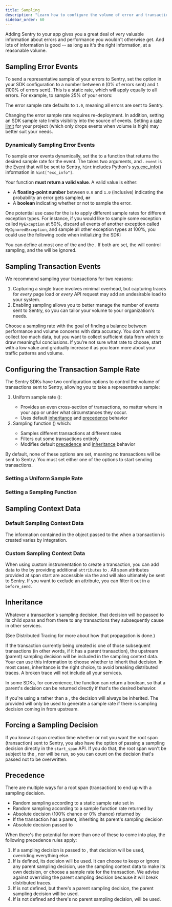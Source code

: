 ```yaml
---
title: Sampling
description: "Learn how to configure the volume of error and transaction events sent to Sentry."
sidebar_order: 60
---
```


Adding Sentry to your app gives you a great deal of very valuable information about errors and performance you wouldn't otherwise get. And lots of information is good -- as long as it's the right information, at a reasonable volume.

## Sampling Error Events

To send a representative sample of your errors to Sentry, set the <PlatformIdentifier name="sample-rate" /> option in your SDK configuration to a number between `0` (0% of errors sent) and `1` (100% of errors sent). This is a static rate, which will apply equally to all errors. For example, to sample 25% of your errors:

<PlatformContent includePath="configuration/sample-rate" />

The error sample rate defaults to `1.0`, meaning all errors are sent to Sentry.

Changing the error sample rate requires re-deployment. In addition, setting an SDK sample rate limits visibility into the source of events. Setting a [rate limit](/pricing/quotas/manage-event-stream-guide/#rate-limiting) for your project (which only drops events when volume is high) may better suit your needs.

### Dynamically Sampling Error Events

To sample error events dynamically, set the <PlatformIdentifier name="error-sampler" /> to a function that returns the desired sample rate for the event. The <PlatformIdentifier name="error-sampler" /> takes two arguments, <PlatformIdentifier name="event" /> and <PlatformIdentifier name="hint" />. `event` is the [Event](https://github.com/getsentry/sentry-python/blob/master/sentry_sdk/_types.py) that will be sent to Sentry, `hint` includes Python's [sys.exc_info()](https://docs.python.org/3/library/sys.html#sys.exc_info) information in `hint["exc_info"]`.

<Alert>

Your <PlatformIdentifier name="error-sampler" /> function **must return a valid value**. A valid value is either:

- A **floating-point number** between `0.0` and `1.0` (inclusive) indicating the probability an error gets sampled, **or**
- A **boolean** indicating whether or not to sample the error.

</Alert>

One potential use case for the <PlatformIdentifier name="error-sampler" /> is to apply different sample rates for different exception types. For instance, if you would like to sample some exception called `MyException` at 50%, discard all events of another exception called `MyIgnoredException`, and sample all other exception types at 100%, you could use the following code when initializing the SDK:

<PlatformContent includePath="configuration/error-sampler" />

<Alert>

You can define at most one of the <PlatformIdentifier name="error-sampler" /> and the <PlatformIdentifier name="sample-rate" />. If both are set, the <PlatformIdentifier name="error-sampler" /> will control sampling, and the <PlatformIdentifier name="sample-rate" /> will be ignored.

</Alert>

## Sampling Transaction Events

We recommend sampling your transactions for two reasons:

1. Capturing a single trace involves minimal overhead, but capturing traces for _every_ page load or _every_ API request may add an undesirable load to your system.
2. Enabling sampling allows you to better manage the number of events sent to Sentry, so you can tailor your volume to your organization's needs.

Choose a sampling rate with the goal of finding a balance between performance and volume concerns with data accuracy. You don't want to collect _too_ much data, but you want to collect sufficient data from which to draw meaningful conclusions. If you’re not sure what rate to choose, start with a low value and gradually increase it as you learn more about your traffic patterns and volume.

## Configuring the Transaction Sample Rate

The Sentry SDKs have two configuration options to control the volume of transactions sent to Sentry, allowing you to take a representative sample:

1. Uniform sample rate (<PlatformIdentifier name="traces-sample-rate" />):
   - Provides an even cross-section of transactions, no matter where in your app or under what circumstances they occur.
   - Uses default [inheritance](#inheritance) and [precedence](#precedence) behavior
2. Sampling function (<PlatformIdentifier name="traces-sampler" />) which:
   - Samples different transactions at different rates
   - <PlatformLink to="/configuration/filtering/">Filters</PlatformLink> out some
     transactions entirely
   - Modifies default [precedence](#precedence) and [inheritance](#inheritance) behavior

By default, none of these options are set, meaning no transactions will be sent to Sentry. You must set either one of the options to start sending transactions.

### Setting a Uniform Sample Rate

<PlatformContent includePath="performance/uniform-sample-rate" />

### Setting a Sampling Function

<PlatformContent includePath="performance/sampling-function-intro" />

## Sampling Context Data

### Default Sampling Context Data

The information contained in the <PlatformIdentifier name="sampling-context" /> object passed to the <PlatformIdentifier name="traces-sampler" /> when a transaction is created varies by integration.

<PlatformContent includePath="performance/default-sampling-context" />

### Custom Sampling Context Data

When using custom instrumentation to create a transaction, you can add data to the <PlatformIdentifier name="sampling-context" /> by providing additional `attributes` to <PlatformIdentifier name="start-span" />. All span attributes provided at span start are accessible via the <PlatformIdentifier name="sampling-context" /> and will also ultimately be sent to Sentry. If you want to exclude an attribute, you can filter it out in a <PlatformLink to="/configuration/filtering">`before_send`</PlatformLink>.

<PlatformContent includePath="performance/custom-sampling-context" />

## Inheritance

Whatever a transaction's sampling decision, that decision will be passed to its child spans and from there to any transactions they subsequently cause in other services.

(See <PlatformLink to="/tracing/trace-propagation/">Distributed Tracing</PlatformLink> for more about how that propagation is done.)

If the transaction currently being created is one of those subsequent transactions (in other words, if it has a parent transaction), the upstream (parent) sampling decision will be included in the sampling context data. Your <PlatformIdentifier name="traces-sampler" /> can use this information to choose whether to inherit that decision. In most cases, inheritance is the right choice, to avoid breaking distributed traces. A broken trace will not include all your services.

<PlatformContent includePath="performance/always-inherit-sampling-decision">

In some SDKs, for convenience, the <PlatformIdentifier name="traces-sampler" /> function can return a boolean, so that a parent's decision can be returned directly if that's the desired behavior.

</PlatformContent>

If you're using a <PlatformIdentifier name="traces-sample-rate" /> rather than a <PlatformIdentifier name="traces-sampler" />, the decision will always be inherited. The provided <PlatformIdentifier name="traces-sample-rate" /> will only be used to generate a sample rate if there is sampling decision coming in from upstream.

## Forcing a Sampling Decision

If you know at span creation time whether or not you want the root span (transaction) sent to Sentry, you also have the option of passing a sampling decision directly in the `start_span` API. If you do that, the root span won't be subject to the <PlatformIdentifier name="traces-sample-rate" />, nor will <PlatformIdentifier name="traces-sampler" /> be run, so you can count on the decision that's passed not to be overwritten.

<PlatformContent includePath="performance/force-sampling-decision" />

## Precedence

There are multiple ways for a root span (transaction) to end up with a sampling decision.

- Random sampling according to a static sample rate set in <PlatformIdentifier name="traces-sample-rate" />
- Random sampling according to a sample function rate returned by <PlatformIdentifier name="traces-sampler" />
- Absolute decision (100% chance or 0% chance) returned by <PlatformIdentifier name="traces-sampler" />
- If the transaction has a parent, inheriting its parent's sampling decision
- Absolute decision passed to <PlatformIdentifier name="start-span" />

When there's the potential for more than one of these to come into play, the following precedence rules apply:

1. If a sampling decision is passed to <PlatformIdentifier name="start-transaction" />, that decision will be used, overriding everything else.
2. If <PlatformIdentifier name="traces-sampler" /> is defined, its decision will be used. It can choose to keep or ignore any parent sampling decision, use the sampling context data to make its own decision, or choose a sample rate for the transaction. We advise against overriding the parent sampling decision because it will break distributed traces.
3. If <PlatformIdentifier name="traces-sampler" /> is not defined, but there's a parent sampling decision, the parent sampling decision will be used.
4. If <PlatformIdentifier name="traces-sampler" /> is not defined and there's no parent sampling decision, <PlatformIdentifier name="traces-sample-rate" /> will be used.
